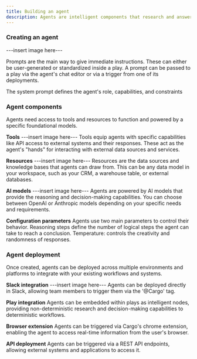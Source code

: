 ```yaml
---
title: Building an agent
description: Agents are intelligent components that research and answer questions about companies and people
---
```


### Creating an agent
---insert image here---

Prompts are the main way to give immediate instructions. These can either be user-generated or standardized inside a play. A prompt can be passed to a play via the agent's chat editor or via a trigger from one of its deployments.

The system prompt defines the agent's role, capabilities, and constraints

### Agent components

Agents need access to tools and resources to function and powered by a specific foundational models.

**Tools**
---insert image here---
Tools equip agents with specific capabilities like API access to external systems and their responses. These act as the agent's "hands" for interacting with external data sources and services.

**Resources**
---insert image here---
Resources are the data sources and knowledge bases that agents can draw from. This can be any data model in your workspace, such as your CRM, a warehouse table, or external databases.

**AI models**
---insert image here---
Agents are powered by AI models that provide the reasoning and decision-making capabilities. You can choose between OpenAI or Anthropic models depending on your specific needs and requirements.

**Configuration parameters**
Agents use two main parameters to control their behavior. Reasoning steps define the number of logical steps the agent can take to reach a conclusion. Temperature: controls the creativity and randomness of responses.

### Agent deployment

Once created, agents can be deployed across multiple environments and platforms to integrate with your existing workflows and systems.

**Slack integration**
---insert image here---
Agents can be deployed directly in Slack, allowing team members to trigger them via the '@Cargo' tag.

**Play integration**
Agents can be embedded within plays as intelligent nodes, providing non-deterministic research and decision-making capabilities to deterministic workflows.

**Browser extension**
Agents can be triggered via Cargo's chrome extension, enabling the agent to access real-time information from the user's browser.

**API deployment**
Agents can be triggered via a REST API endpoints, allowing external systems and applications to access it.

